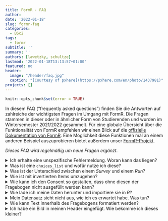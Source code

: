 ```yaml
---
title: FormR - FAQ
author: 
date: '2022-01-18'
slug: formr-faq
categories:
  - BSc2
tags:
  - formr
subtitle: ''
summary: ''
authors: [lawetzky, schultze]
lastmod: '2022-01-18T13:13:57+01:00'
featured: no
header:
  image: "/header/faq.jpg"
  caption: "[Courtesy of pxhere](https://pxhere.com/en/photo/1437981)"
projects: []
---
```


```r
knitr::opts_chunk$set(error = TRUE)
```

In diesem FAQ ("frequently asked questions") finden Sie die Antworten auf zahlreiche der wichtigsten Fragen im Umgang mit FormR. Die Fragen stammen  in dieser oder in ähnlicher Form von Studierenden und wurden im Wintersemester 2021/2022 gesammelt. Für eine globale Übersicht über die Funktionalität von FormR empfehlen wir einen Blick auf die [offizielle Dokumentation von FormR](https://formr.org/documentation). Eine Möglichkeit diese Funktionen mal an einem anderen Beispiel auszuprobieren bietet außerdem unser [FormR-Projekt](/projects/#project_06).

*Dieses FAQ wird regelmäßig um neue Fragen ergänzt.*

<details><summary>Ich erhalte eine unspezifische Fehlermeldung. Woran kann das liegen?</summary>

Dies kann zahlreiche Gründe haben. Prüfen Sie bitte die folgenden Gegebenheiten:
- Leerzeichen in den Variablennamen in der Spalte `name` sind unzulässig. Eine Variable "college entrance credentials" führt entsprechend zu einem Import-Fehler. Benennen Sie die Variable z. B. um zu "college_entrance_credentials". *R* erlaubt ebenfalls keine Leerzeichen in Variablennamen. 
- Umlaute, Interpunktion und sonstige Sonderzeichen sind ebenfalls unzulässig. Der Variablenname "Einführung" führt wegen des Umlautes zu einer Fehlermeldung beim Import. 
- Ihre Variablennamen bzw. Elementnamen in der Spalte `name` müssen eindeutig sein (im Fachjargon spricht man auch von *diskret* oder *eineindeutig*). Haben Sie bereits eine Variable "extraversion", so können Sie kein zweites Element mit diesem Namen versehen. Normalerweise werden die Variablennamen für einzelne Items zu einem Konstrukt deshalb nach dem Schema "extra1", "extra2" etc. benannt. 
- Haben Sie in Ihrem Fragen gleich viele `choice`-Optionen vergeben, wie Sie Antwortmöglichkeiten haben. Sollten Sie bspw. eine Sieben-Punkte-Likert-Skala haben, allerdings nur `choice1` bis `choice6` als Spaltennamen in der Tabelle haben, führt dies zu einem Fehler beim Import. Umgekehrt ist es nicht schlimm, wenn die Spalte `choice6` existiert, obwohl Sie eine Fünf-Punkt-Likert-Skala verwenden.
- Kontrollieren Sie, ob Ihre Tabelle weitere Tabs (unten links) hat. Standardmäßig sollten sich dort nur zwei Tabs `survey` und `choices` finden (siehe auch "Was ist eine `choices_list` und wofür nutze ich diese?").
- Speichern Sie Ihre Tabelle in einem zeitgemäßen Dateiformat. Das XLS-Format ist veraltet. Ich empfehle Ihnen, die Datei als Excel-Arbeitsmappe im XLSX-Format zu speichern. Dafür gehen Sie bitte auf "Datei" und dann auf "Speichern unter". (Auf Windows ist das entsprechende Tastenkürzel F12.) Wählen Sie anschließend im Speichern-Dialog unter "Dateiformat" die Option "Excel-Arbeitsmappe (.xlsx). Geben Sie Ihrer Datei einen Namen ohne Leer- und Sonderzeichen, z. B. "survey.xlsx". Alternativ können Sie Ihre Tabelle über Google Spreadsheet erstellen und von dort über die URL in FormR importieren; dies hat zahlreiche Vorteile.
- Für die Spalte `type` muss ein Leerzeichen zwischen dem Typ-Namen und etwaigen Argumenten, z. B. `number 1,130,1` (bedeutet: Auswahl eine ganzzahlige Nummer im Bereich zwischen 1 und 130). Die Eingabe `number1,130,1` ohne Leerzeichen kann zu einem Fehler beim Import führen.
- Die zu importierende Datei darf in Ihrem Namen ebenfalls keine Leerzeichen haben. Ein Dateiname wie "tabelle 1.xlsx" kann zu einem Fehler beim Import führen. Verwenden Sie anstelle von Leerzeichen Unterstriche, z. B. "tabelle_1.xlsx". 

</details>


<details><summary>Was ist eine `choices_list` und wofür nutze ich diese?</summary>

Das Argument `choice_list` für den Typ `mc` gibt den Namen eines weiteren Spreadsheets bzw. in den Haupt-Spreadsheet integrierten Tabs an, in dem Antwortmöglichkeiten gebündelt werden können. Auf diese Weise müssen nur einmal die Antwortmöglichkeiten definiert werden. Anschließend können Sie auf die gleiche Liste mit Antwortmöglichkeiten mehrfach zurückgreifen. 

In dem Beispiel-Spreadsheet finden Sie unten links den entsprechenden Tab:

![](/post/formrfaq-tabs)

`choices` ist der Default-Name des Tabs, in dem sich die Antwortmöglichkeiten findet. Dieser wiederum sieht so aus:

![](/post/formrfaq-choices.jpg)

Bei **(1)** geben Sie den Namen Ihrer Liste an (in Ihrem Fall "many_choices" und darunter "time-periods"). Für die Spalte `name` unter Punkt **(2)** folgen die Variablen, die in den Datensatz geschrieben werden sollen. In die Spalte `label` unter Punkt **(3)** kommt die Bezeichnung, die den Proband\*innen im Fragebogen angezeigt wird. Ab Zeile 9 beginnt bei Punkt **(4)** eine zweite Liste mit Antwortmöglichkeiten, die den `list_name` "time_periods" trägt. 

Im Fragebogen finden sich folglich für die Liste "many_choices" vier kategorische Antwortmöglichkeiten mit den Namen "saving the world", "career", "family" und "lots of icecream right now", die jeweils durch die Zahlen 1, 2, 3, und 4 kodiert sind. Gibt jemand bspw. im Fragebogen "family" an, wird in den Datensatz eine 3 geschrieben. In diesem Sinne ist diese Liste mit Antwortmöglichkeiten wie ein Variablenschlüssel. Für die Liste "time_periods" wiederum, werden ganze Strings wie "quaternary" in den Datensatz geschrieben. Als Strings werden in der Informatik Buchstabenabfolgen bezeichnet. So sind bspw. `a`, `b` und `c` isoliert betrachtet *Character*. Zusammengeführt als `abc` ergeben sie allerdings einen String. Etwas missverständlich ist, dass in *R* Strings häufig den Datentyp `character` annehmen. *R* unterscheidet nicht zwischen einem Character und einem String. 

</details>

<details><summary>Was ist der Unterschied zwischen einem *Survey* und einem *Run*?</summary>

Runs sind Zusammenstellungen von mehreren Surveys. Sie können z. B. über einen Run zwei oder mehr Surveys kombinieren, die nacheinander ablaufen und deren Daten zeilenweise (also über die Versuchspersonen hinweg) kombiniert werden. Eine weitere Einsatzmöglichkeit von Runs sind wiederholte Messungen über das gleiche Survey; dies können Sie über eine sogenannte Schleife im Run einrichten.

Sie benötigen Runs in jedem Fall, um Ihren Fragebogen – auch wenn dieser nur aus einem Survey besteht – zu veröffentlichen.

Weitere Informationen zu Runs und den Modulen eines Runs finden Sie in der [FormR-Dokumentation](https://formr.org/documentation#more_run).

---

**Wichtig:** Die Daten der Versuchspersonen werden innerhalb eines Runs kombiniert. Dies ist für wiederholte Messungen zwingend erforderlich, kann allerdings zu Problemen führen, wenn in einem Survey personenbezogene Daten eingegeben werden, wodurch die Anonymität bzw. Pseudonymität ausgehebelt würde. 

![](/post/formrfaq-unlink-survey)

Sie können die zeilenweise Verknüpfung der Fragebögen aufheben. Gehen Sie dafür in die Einstellungen des Surveys, in dem die personenbezogenen Daten erfasst werden. Unter "Settings" finden Sie nun die Option "Survey Unlinking". Klicken Sie diese Checkbox an, um die Verknüpfung der Daten dieses Surveys innerhalb des Runs zu unterbinden. Die Daten aus dem nicht-verknüpften Survey werden dann zufällig über die Zeilen im Datensatz verteilt.

---

</details>

<details><summary>Wie ist mit invertierten Items umzugehen?</summary>

Invertierte Items haben eine andere Polung als nicht-invertierte Items. Sie können Sie sich dies dadurch verbildlichen, dass die Skala wie ein Zahlenstreifen an der y-Achse gespiegelt wird:

![](/post/formrfaq-invertierte-skala)

Invertierte Items müssen in der Auswertung wieder in die ursprüngliche Polung revertiert werden. Dies kann mittels linearer Transformation geschehen: 
	
	$$-1 \times (x_m - x_{max} - 1)$$
Bei der Erhebung invertierter Items empfehle ich Ihnen, die Invertierung in die Anmerkungen in der Spalte `explanation` zu schreiben, damit Sie dies nicht bei der Auswertung übersehen. Alternativ können Sie die Variablennamen mit einem Suffix wie "invers" versehen; dies verlängert allerdings die Variablennamen und erhöht damit die Wahrscheinlichkeit, sich bei der Eingabe dieser zu verschreiben.

</details>


<details><summary>Wie kann ich den Consent so gestalten, dass ohne diesen der Fragebogen nicht ausgefüllt werden kann?</summary>

Sie werden sicher ahnen, dass es dafür keine einfache Option in der Web-Oberfläche von FormR gibt. Allerdings verfügen Sie mit Ihren *R*-Kenntnissen über die nötigen Grundlagen, um die Idee dahinter zu verstehen.
 
Das Prinzip ist einfach: Wir können in Spreadsheet, aus dem das Survey generiert wird, eine logische Bedingung angeben. Mit dieser logischen Bedingung kann bestimmt werden, wann eine Checkbox, ein Button, ein Textfeld u. a. (nicht) angezeigt werden. Dies ermöglicht bspw. die Erstellung dynamischer Fragebögen.
 
**Es gibt nun drei Möglichkeiten:**

1. Der "Weiter"-Button auf der ersten Seite des Fragebogens soll nur angezeigt werden, wenn die Variable "consent" (der Name des Consent-Buttons) auf `TRUE` steht, also die Checkbox angeklickt ist. Dies geht über die Spalte `showif` in der Zeile für den "Weiter"-Button (Typ: `submit`). Dort kann eine – wie von *R* gewohnte – Regel definiert werden, z. B. `consent == TRUE`. Nachteil: Leider kann der Fragebogen in manchen Browsern auch ohne den explizit vorgesehenen "Weiter"-Button fortgeführt werden. Sie müssen also trotzdem im Datensatz auf die Variable "consent" achten; wenn diese auf `FALSE` steht bzw. den Wert `0` anzeigt, müssen Sie die Daten löschen. Diese Implementierung erfordert somit gute Kenntnisse der Datenaufbereitung in *R*. Sie können den Datensatz in *R* danach filtern, dass nur die Zeilen ausgewertet werden, bei denen ein Consent erfolgt ist, also `consent == TRUE`. Auch hierfür gibt es mehrere Möglichkeiten - die Einfachste davon hatten wir bereits in der [ersten Sitzung](/post/r-crash-kurs/#datenextraktion) gesehen.
2. Der sichere, aber etwas umständliche Weg besteht darin, für die Einverständniserklärung und den eigentlichen Fragenbogen unterschiedliche Surveys zu definieren und diese in einem Run zusammenzuführen (siehe "Was ist der Unterschied zwischen einem _Survey_ und einem _Run_?"). FormR erlaubt es dann innerhalb eines Runs mit der "Skip Forward" Funktionalität ganze Surveys zu überspringen, wenn bestimmte Bedingungen erfüllt sind. Nehmen wir an, wir haben ein Survey mit dem Namen `consent_only`, das nur den Aufklärungstext und die Abfrage nach der Teilnahmebereitschaft (als Variable `consent`) enthält. Wenn das Häkchen bei `consent_only$consent` nicht gesetzt wurde, springt die Versuchsperson in der Abbildung zum Abschnitt 40 des Runs (überspringt also alle Surveys dazwischen):

![](/post/formrfaq-consentskip.png)

3. Über die Spalte `optional` kann direkt definiert werden, wenn das Bearbeiten eines Elementes für alle nachfolgenden Elemente erforderlich ist. Sie können folglich auch einfach für die Variable "consent" bei `optional` ein Ausrufezeichen (`!`) einsetzen. Das Ausrufezeichen gibt die Notwendigkeit an. Umgekehrt kann mit einem Asterisk ("Sternchen") in der Spalte `optional` die Freiwilligkeit eines Elements verdeutlicht werden; das Item wird dann im Fragebogen als "optional" markiert. 


Nach der Implementierung einer dieser Lösungen empfehle ich Ihnen dringend, deren Funktionstüchtigkeit in einem Test-Run zu überprüfen. Was passiert, wenn die Consent-Checkbox nicht angeklickt wurde? Kann der Fragebogen dennoch fortgesetzt werden? Damit dabei bei einer solchen Überprüfung des Fragebogens keine Daten gespeichert werden, nutzen Sie die "Test Survey"- bzw. "Test Run"-Funktion:

![](/post/formrfaq-test-survey)

</details>

<details><summary>Wie lade ich meine Daten herunter und importiere sie in *R*?</summary>

FormR bietet zwei Möglichkeiten Ergebnisse aus Survey herunterzuladen. 

Für die Erste finden Sie in den Einstellungen zu Ihrem Survey unter dem Seitenreiter "Testing & Management" den Menüpunkt "Export Results". Dieser erlaubt Ihnen die Ergebnisse in verschiedenen Formaten herunterzuladen - unter anderem im verbreiteten `.csv` Format. Wie Daten aus diesem Format importiert werden können hatten wir bereits [in der Einführungssitzung](/post/r-crash-kurs/#daten-aus-dem-fragebogen) gesehen.

Der Nachteil dieses Vorgehens ist es, dass wir uns auf eine statische Fassung der Daten einlassen müssen. Besonders wenn Sie bereits während der Erhebung damit beginnen wollen, Auswertungsskripte zu verfassen kann es aber besser sein, die Daten direkt in R von FormR herunterzuladen. Der Prozess der hier beschrieben wird, wird z.B. auch in der Statistikvorlesung für die Folien mit Beispielen genutzt, die direkt während der Sitzung erhoben werden. 

FormR bietet für verschiedene Bonusfunktionalitäten das R-Paket `formr` an. Ein paar einführende Worte dazu finden Sie in der [offiziellen Dokumentation](https://formr.org/documentation#r_helpers). Leider wird das Paket derzeit (noch) nicht über CRAN vertrieben, sodass wir es nicht direkt mit `install.packages` installieren können, sondern die aktuelle [beta-Version von GitHub](https://github.com/rubenarslan/formr) nutzen müssen. Dafür sind auf Windows Rechnern einige vorbereitende Schritte nötig:

```r
# installr-Paket für einfaches installieren
install.packages('installr')

# Rtools installieren
installr::install.Rtools()

# devtools installieren
install.packages('devtools')
```

Wer ein MacBook oder irgendeinen anderen Rechner mit UNIX-basiertem Betriebssystem nutzt, kann die ersten beiden Schritte umgehen und einfach direkt mit `install.packages('devtools')` beginnen.

Mit dieser Voraussetzung können wir dann das `formr`-Paket installieren und laden:

```r
# Von GitHub installieren
devtools::install_github('rubenarslan/formr')
```
```r
# Paket laden
library(formr)
```
Das Paket enthält die `formr_connect()` Funktion, mit der wir R mit unserem FormR Account verbinden können:

```
formr_connect()
Enter your email: 
Enter your password:
```

Wenn wir die Verbindung hergestellt haben, können wir `formr_raw_results()` nutzen, um Daten direkt herunterzuladen. Dafür benötigt die Funktion lediglich den Namen unseres _Surveys_ als Argument.


</details>


<details><summary>Mein Datensatz sieht nicht aus, wie ich es erwartet habe. Was tun?</summary>

Dieses Problem hat meist damit zu tun, dass Ihr Datensatz im Long-Format vorliegt. Im Long-Format sind Ihre Variablen alle in einer Spalte gesammelt und jede Versuchsperson nimmt so viele Zeilen ein, wie der Datensatz über Variablen verfügt. 

**Long-Format:**

| VP    | Variable | Answer |
| :---  |  :----:  | :----: |
| VP1   | Extra1   | 3      |
| VP1   | Extra2   | 4      |
| VP1   | Extra3   | 3      |
| VP1   | Vertr1   | 5      |
| VP1   | Vertr2   | 4      |
| ...   | ...      | ...    |

Im Wide-Format hingegen wird jede Versuchsperson durch eine Zeile repräsentiert und die Variablen sind spaltenweise angeordnet. Dieses Format ist üblicher und vor allem übersichtlicher. Dennoch wird hin und wieder das Long-Format benötigt (z. B. für die `ezANOVA()`-Funktion, mit der Sie sich im Rahmen von Statistik II vertraut machen).

**Wide-Format:**

|  VP  | Extra1 | Extra2 | Extra3 | Vertr1 | Vertr2 | ... |
| :--- | :----: | :----: | :----: | :----: | :----: | :-: |	
| VP1  |    3   |    4   |    3   |    5   |    4   | ... |
| ...  |   ...  |   ...  |   ...  |   ...  |   ...  | ... |

Damit Sie wie gewohnt mit dem Datensatz umgehen können, müssen Sie ihn ins Wide-Format transponieren. Zur Veranschaulichung nutzen wir einen Beispieldatensatz, den R uns bereitstellt:

```r
data(sleep)
sleep
```

Mit `?sleep` bekommen wir Zusatzinformationen über die Daten und sehen dort, dass es sich hier um Daten aus einem Experiment handelt, bei dem die Veränderung in den Schlafstunden (`extra`) von Personen (`ID`) mit und ohne Schlafmittel (`group`) festgehalten ist. Dieser Datensatz liegt also im Long-Format vor.

Um den Datensatz aus dem Long- ins Wide-Format zu überführen können wir den Befehl `reshape` benutzen. Wie man Daten aus dem Wide- ins Long-Format umwandeln kann ist im [Beitrag zur Plot-Erstellung in BSc7](post/grafiken-mit-ggplot2/#daten-aufbereiten-reshape) dargestellt. Dort haben wir die Argumente des `reshape` Befehls näher erläutert. Hier die Zusammenfassung:

  - `data`: Der Datensatz
  - `varying`: Die Variablen die wiederholt gemessen wurden
  - `v.names`: Der Name unter dem die Variablen zusammengefasst werden sollen
  - `timevar`: Die Variable, die Wiederholungen kennzeichnet
  - `idvar`: Die Variablen, die sich über Wiederholungen nicht ändern
  - `direction`: Das Zielformat des neuen Datensatzes
  
Für unseren Fall benötigen wir also:

```r
wide <- reshape(data = sleep, 
  v.names = 'extra',
  timevar = 'group',
  idvar = 'ID',
  direction = 'wide')
```

und schon haben wir einen Datensatz im Wide-Format:

```r
wide
```

</details>


<details><summary>Wie kann Text innerhalb des Fragebogens formatiert werden?</summary>

Sowohl Ihren Instruktionstext auf Seite 1 als auch der Text im Fragebogen können formatiert werden. Durch die Formatierung wird Ihr Text lesbarer und die wichtigsten Informationen werden hervorgehoben. 

Ich würde Ihnen dazu raten, mit den üblichen Formatierungsmöglichkeiten (**fett** / *kursiv*) zu arbeiten. Müssen Sie Befehle für die Formatierung verwenden. Glücklicherweise sind diese sehr intuitiv.

So schreiben Sie Ihren Text fett, indem Sie den Befehl `<strong>` um den Text stellen. Das Ende des fett zu setzenden Textes geben Sie mit `</strong>` an. Ihr Text sieht also so aus:

```
<strong>HIER KOMMT FETTER TEXT</strong>
```

Kursivschrift erreichen Sie mit dem Befehl `<em>` (engl. *emphasis* = Betonung). Gehen Sie analog vor und beenden die Kursivschrift mit `</em>`. Hier ein Beispiel:

```
<em>HIER KOMMT KURSIVER TEXT</em>
```

Diese beiden Befehle haben jedoch auch eine semantische Bedeutung: Sie heben die Worte hervor bzw. machen Sie "stärker". Entsprechend sollten die Befehle `<strong>` und `<em>` sparsam verwendet werden. 

Doch was, wenn Sie wirklich *nur formatieren* wollen – ohne jede semantische Bedeutung im Code. Dafür können sogenannte präsentationsbezogene Elemente verwendet werden. Diese wurden mit HTML5 eingeführt und können mittlerweile von allen gängigen Browsern interpretiert werden. `<b>` macht den Text fett (engl. *bold*), `<i>` kursiv (engl. *italic*) und `<u>` unterstrichen (engl. *underlined*).

In [Mozzilas Entwickler\*innen-Guide](https://developer.mozilla.org/de/docs/Learn/HTML/Introduction_to_HTML/HTML_text_fundamentals) ist die Funktionsweise der Formatierungsoptionen wie folgt beschrieben:

> `<i>` wird benutzt, um die traditionelle Rolle von kursivem Text anzuzeigen: Fremdwörter, Taxonomische Begriffe, Fachwörter, Gedanken[.]

> `<b>` wird benutzt, um die traditionelle Rolle von fettem Text anzuzeigen: Stichwörter, Produktnamen, wichtige Sätze[.]

> `<u>` wird benutzt, um die traditionelle Rolle von unterstrichenem Text anzuzeigen: richtige Namen, Rechtschreibfehler[.]

---

**Tipp:** Gehen Sie sparsam mit `<u>` um. Denn üblicherweise sind Hyperlinks – also verweise auf andere Websites – durch Unterstreichung hervorgehoben.

---
</details>


<details><summary>Ich habe ein Bild in meinen Header eingefügt. Wie bekomme ich dieses kleiner?</summary>

Wenn Sie im "Run" unter "Settings" im Tab "CSS" folgenden Code einfügen, wird das Logo klein in die rechte Ecke gelegt:

```css
@media {
		img {float: right;
	margin: 0px 0px 10px 10px;
	height: 7%;
	max-height: 100px
		}
}
```

Mit CSS können Sie das Aussehen Ihrer HTML-Elemente anpassen. Sie können gerne an den Parametern im Code ein wenig rumspielen.
</details>
